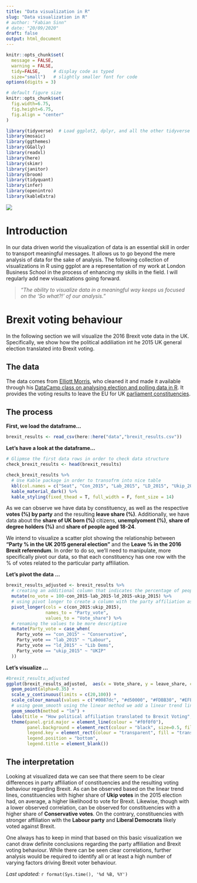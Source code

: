 ```yaml
---
title: "Data visualization in R"
slug: "Data visualization in R"
# author: "Fabian Sinn"
# date: "20/09/2020"
draft: false
output: html_document
---
```


```r
knitr::opts_chunk$set(
  message = FALSE, 
  warning = FALSE, 
  tidy=FALSE,     # display code as typed
  size="small")   # slightly smaller font for code
options(digits = 3)

# default figure size
knitr::opts_chunk$set(
  fig.width=6.75, 
  fig.height=6.75,
  fig.align = "center"
)
```


```r
library(tidyverse)  # Load ggplot2, dplyr, and all the other tidyverse packages
library(mosaic)
library(ggthemes)
library(GGally)
library(readxl)
library(here)
library(skimr)
library(janitor)
library(broom)
library(tidyquant)
library(infer)
library(openintro)
library(kableExtra)
```

![](data_vis.jpg)

# Introduction

In our data driven world the visualization of data is an essential skill in order to transport meaningful messages. It allows us to go beyond the mere analysis of data for the sake of analysis. The following collection of visualizations in R using ggplot are a representation of my work at London Business School in the process of enhancing my skills in the field. I will regularly add new visualizations going forward.

> *"The ability to visualize data in a meaningful way keeps us focused on the 'So what?!' of our analysis."* 

# Brexit voting behaviour

In the following section we will visualize the 2016 Brexit vote data in the UK. Specifically, we show how the political addiliation int he 2015 UK general election translated into Brexit voting.    

## The data 

The data comes from [Elliott Morris](https://www.thecrosstab.com/), who cleaned it and made it available through his [DataCamp class on analysing election and polling data in R](https://www.datacamp.com/courses/analyzing-election-and-polling-data-in-r). It provides the voting results to leave the EU for UK [parliament constituencies](https://en.wikipedia.org/wiki/United_Kingdom_Parliament_constituencies).

## The process

**First, we load the dataframe...**

```r
brexit_results <- read_csv(here::here("data","brexit_results.csv"))
```

**Let's have a look at the dataframe...**

```r

# Glipmse the first data rows in order to check data structure
check_brexit_results <- head(brexit_results)

check_brexit_results %>% 
  # Use Kable package in order to transofrm into nice table
  kbl(col.names = c("Seat", "Con_2015", "Lab_2015", "LD_2015", "Ukip_2015", "Leave_share (%)", "Born_in_UK", "Male", "Unemployed", "Degree", "Age_18to24")) %>%
  kable_material_dark() %>%
  kable_styling(fixed_thead = T, full_width = F, font_size = 14)
```

As we can observe we have data by constituency, as well as the respective **votes (%) by party** and the resulting **leave share (%)**. Additionally, we have data about the **share of UK born (%)** citizens, **unemplyoment (%)**, **share of degree holders (%)** and **share of people aged 18-24**. 

We intend to visualize a scatter plot showing the relationship between **"Party % in the UK 2015 general election"** and the **Leave % in the 2016 Brexit referendum**. In order to do so, we'll need to manipulate, more specifically pivot our data, so that each constituency has one row with the % of votes related to the particular party affiliation.  

**Let's pivot the data ...** 
```r

brexit_results_adjusted <- brexit_results %>% 
  # creating an additional column that indicates the percentage of people that didn't vote: will not be used for this particular exercise
  mutate(no_vote = 100-con_2015-lab_2015-ld_2015-ukip_2015) %>% 
  # using pivot longer to create a column with the party affiliation as well as the respective percentage of votes
  pivot_longer(cols = c(con_2015:ukip_2015),
               names_to = "Party_vote",
               values_to = "Vote_share") %>% 
  # renaming the values to be more descriptive
  mutate(Party_vote = case_when(
    Party_vote == "con_2015" ~ "Conservative",
    Party_vote == "lab_2015" ~ "Labour",
    Party_vote == "ld_2015" ~ "Lib Dems", 
    Party_vote == "ukip_2015" ~ "UKIP" 
  )) 

```

**Let's visualize ...**
```r

#brexit_results_adjusted
ggplot(brexit_results_adjusted,  aes(x = Vote_share, y = leave_share, colour = Party_vote)) +
  geom_point(alpha=0.35) +
  scale_y_continuous(limits = c(20,100)) +
  scale_colour_manual(values = c("#0087dc", "#d50000", "#FDBB30", "#EFE600")) +
  # using geom_smooth using the linear method we add a linear trend line to the plot 
  geom_smooth(method = "lm") +
  labs(title = "How political affiliation translated to Brexit Voting", x = "Party % in the UK 2015 general election", y = "Leave % in the 2016 Brexit referendum") +
  theme(panel.grid.major = element_line(colour = "#f0f0f0"),
        panel.background = element_rect(colour = "black", size=0.5, fill = NA),
        legend.key = element_rect(colour = "transparent", fill = "transparent"),
        legend.position = "bottom",
        legend.title = element_blank())
```

## The interpretation

Looking at visualized data we can see that there seem to be clear differences in party affiliation of constituencies and the resulting voting behaviour regarding Brexit. As can be observed based on the linear trend lines, constituencies with higher share of **Ukip votes** in the 2015 election had, on average, a higher likelihood to vote for Brexit. Likewise, though with a lower observed correlation, can be observed for constituencies with a higher share of **Conservative votes**. On the contrary, constituencies with stronger affiliation with the **Labour party** and **Liberal Democrats** likely voted against Brexit. 

One always has to keep in mind that based on this basic visualization we canot draw definite conclusions regarding the party affiliation and Brexit voting behaviour. While there can be seen clear correlations, further analysis would be required to identify all or at least a high number of varying factors driving Brexit voter behaviour.  


*Last updated:* `r format(Sys.time(), '%d %B, %Y')`